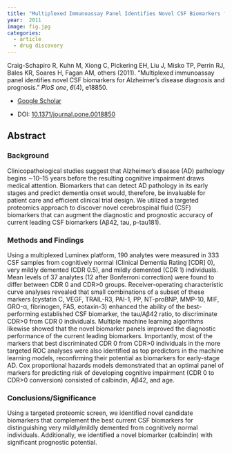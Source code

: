 ```yaml
---
title: "Multiplexed Immunoassay Panel Identifies Novel CSF Biomarkers for Alzheimer's Disease Diagnosis and Prognosis"
year:  2011 
image: fig.jpg
categories:
  - article
  - drug discovery
---
```


Craig-Schapiro R, Kuhn M, Xiong C, Pickering EH, Liu J, Misko TP, Perrin RJ, Bales KR, Soares H, Fagan AM, others (2011). “Multiplexed immunoassay panel identifies novel CSF biomarkers for Alzheimer's disease diagnosis and prognosis.” _PloS one_, *6*(4), e18850.

- [Google Scholar](https://scholar.google.com/scholar?hl=en&as_sdt=0%2C7&q=Multiplexed+immunoassay+panel+identifies+novel+CSF+biomarkers+for+Alzheimer+s+disease+diagnosis+and+prognosis2011&btnG=) 

- DOI: [10.1371/journal.pone.0018850](https://doi.org/10.1371/journal.pone.0018850)


## Abstract

### Background

Clinicopathological studies suggest that Alzheimer's disease (AD) pathology begins ∼10–15 years before the resulting cognitive impairment draws medical attention. Biomarkers that can detect AD pathology in its early stages and predict dementia onset would, therefore, be invaluable for patient care and efficient clinical trial design. We utilized a targeted proteomics approach to discover novel cerebrospinal fluid (CSF) biomarkers that can augment the diagnostic and prognostic accuracy of current leading CSF biomarkers (Aβ42, tau, p-tau181).

### Methods and Findings

Using a multiplexed Luminex platform, 190 analytes were measured in 333 CSF samples from cognitively normal (Clinical Dementia Rating [CDR] 0), very mildly demented (CDR 0.5), and mildly demented (CDR 1) individuals. Mean levels of 37 analytes (12 after Bonferroni correction) were found to differ between CDR 0 and CDR>0 groups. Receiver-operating characteristic curve analyses revealed that small combinations of a subset of these markers (cystatin C, VEGF, TRAIL-R3, PAI-1, PP, NT-proBNP, MMP-10, MIF, GRO-α, fibrinogen, FAS, eotaxin-3) enhanced the ability of the best-performing established CSF biomarker, the tau/Aβ42 ratio, to discriminate CDR>0 from CDR 0 individuals. Multiple machine learning algorithms likewise showed that the novel biomarker panels improved the diagnostic performance of the current leading biomarkers. Importantly, most of the markers that best discriminated CDR 0 from CDR>0 individuals in the more targeted ROC analyses were also identified as top predictors in the machine learning models, reconfirming their potential as biomarkers for early-stage AD. Cox proportional hazards models demonstrated that an optimal panel of markers for predicting risk of developing cognitive impairment (CDR 0 to CDR>0 conversion) consisted of calbindin, Aβ42, and age.

### Conclusions/Significance

Using a targeted proteomic screen, we identified novel candidate biomarkers that complement the best current CSF biomarkers for distinguishing very mildly/mildly demented from cognitively normal individuals. Additionally, we identified a novel biomarker (calbindin) with significant prognostic potential.

